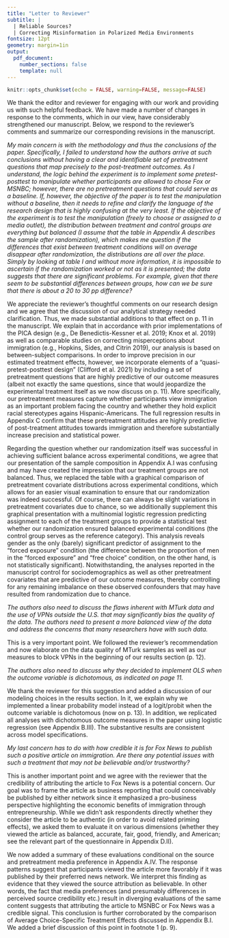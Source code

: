 ```yaml
---
title: "Letter to Reviewer"
subtitle: |
  | Reliable Sources?
  | Correcting Misinformation in Polarized Media Environments
fontsize: 12pt
geometry: margin=1in
output: 
  pdf_document:
    number_sections: false
    template: null
---
```


```r
knitr::opts_chunk$set(echo = FALSE, warning=FALSE, message=FALSE)
```


We thank the editor and reviewer for engaging with our work and providing us with such helpful feedback. We have made a number of changes in response to the comments, which in our view, have considerably strengthened our manuscript. Below, we respond to the reviewer's comments and summarize our corresponding revisions in the manuscript.

\paragraph{Comment 1:} *My main concern is with the methodology and thus the conclusions of the paper. Specifically, I failed to understand how the authors arrive at such conclusions without having a clear and identifiable set of pretreatment questions that map precisely to the post-treatment outcomes. As I understand, the logic behind the experiment is to implement some pretest-posttest to manipulate whether participants are allowed to chose Fox or MSNBC; however, there are no pretreatment questions that could serve as a baseline. If, however, the objective of the paper is to test the manipulation without a baseline, then it needs to refine and clarify the language of the research design that is highly confusing at the very least.  If the objective of the experiment is to test the manipulation (freely to choose or assigned to a media outlet), the distribution between treatment and control groups are everything but balanced (I assume that the table in Appendix A describes the sample after randomization), which makes me question if the differences that exist between treatment conditions will on average disappear after randomization, the distributions are all over the place. Simply by looking at table I and without more information, it is impossible to ascertain if the randomization worked or not as it is presented; the data suggests that there are significant problems. For example, given that there seem to be substantial differences between groups, how can we be sure that there is about a 20 to 30 pp difference?*

We appreciate the reviewer's thoughtful comments on our research design and we agree that the discussion of our analytical strategy needed clarification. Thus, we made substantial additions to that effect on p. 11 in the manuscript. We explain that in accordance with prior implementations of the PICA design (e.g., De Benedictis-Kessner et al. 2019; Knox et al. 2019) as well as comparable studies on correcting misperceptions about immigration (e.g., Hopkins, Sides, and Citrin 2019), our analysis is based on between-subject comparisons. In order to improve precision in our estimated treatment effects, however, we incorporate elements of a "quasi-pretest-posttest design" (Clifford et al. 2021) by including a set of pretreatment questions that are highly predictive of our outcome measures (albeit not exactly the same questions, since that would jeopardize the experimental treatment itself as we now discuss on p. 11). More specifically, our pretreatment measures capture whether participants view immigration as an important problem facing the country and whether they hold explicit racial stereotypes agains Hispanic-Americans. The full regression results in Appendix C confirm that these pretreatment attitudes are highly predictive of post-treatment attitudes towards immigration and therefore substantially increase precision and statistical power.

Regarding the question whether our randomization itself was successful in achieving sufficient balance across experimental conditions, we agree that our presentation of the sample composition in Appendix A.I was confusing and may have created the impression that our treatment groups are not balanced. Thus, we replaced the table with a graphical comparison of pretreatment covariate distributions across experimental conditions, which allows for an easier visual examination to ensure that our randomization was indeed successful. Of course, there can always be slight variations in pretreatment covariates due to chance, so we additionally supplement this graphical presentation with a multinomial logistic regression predicting assignment to each of the treatment groups to provide a statistical test whether our randomization ensured balanced experimental conditions (the control group serves as the reference category). This analysis reveals gender as the only (barely) significant predictor of assignment to the "forced exposure" condition (the difference between the proportion of men in the "forced exposure" and "free choice" condition, on the other hand, is not statistically significant). Notwithstanding, the analyses reported in the manuscript control for sociodemographics as well as other pretreatment covariates that are predictive of our outcome measures, thereby controlling for any remaining imbalance on these observed confounders that may have resulted from randomization due to chance.

<!-- - `DONE:` Improve balance checks using figures instead of table.  -->
<!-- - `DONE:` Add model predicting treatment condition -->
<!-- - `DONE:` Cite Hopkins & ACTE papers in main text -->
<!-- - `DONE:` Cite Clifford on quasi-pretest-posttest designs -->
<!-- - `DONE:` Show that many people get it wrong in the control group. -->
<!-- - `DONE:` Explain in letter that perceived imbalance was due to our presentation -->
<!-- - `DONE:` Mention that even if there is a certain level of imbalance, we are including controls for various pretreatment covariates, so it shouldn't be a problem. -->

\paragraph{Comment 2:} *The authors also need to discuss the flaws inherent with MTurk data and the use of VPNs outside the U.S. that may significantly bias the quality of the data. The authors need to present a more balanced view of the data and address the concerns that many researchers have with such data.*

This is a very important point. We followed the reviewer's recommendation and now elaborate on the data quality of MTurk samples as well as our measures to block VPNs in the beginning of our results section (p. 12).

<!-- - `DONE:` Check language from other journals. -->
<!-- - `DONE:` Add discussion in results section. -->

\paragraph{Comment 3:} *The authors also need to discuss why they decided to implement OLS when the outcome variable is dichotomous, as indicated on page 11.*

We thank the reviewer for this suggestion and added a discussion of our modeling choices in the results section. In it, we explain why we implemented a linear probability model instead of a logit/probit when the outcome variable is dichotomous (now on p. 13). In addition, we replicated all analyses with dichotomous outcome measures in the paper using logistic regression (see Appendix B.III). The substantive results are consistent across model specifications.

<!-- - `DONE:` Run logit models. -->
<!-- - `DONE:` Add logit tables to appendix. -->
<!-- - `DONE:` Add language in main text describing linear probability model. Cite? -->
<!-- - `DONE:` Add reference in main text to logistic regression results. -->

\paragraph{Comment 4:} *My last concern has to do with how credible it is for Fox News to publish such a positive article on immigration. Are there any potential issues with such a treatment that may not be believable and/or trustworthy?*

This is another important point and we agree with the reviewer that the credibility of attributing the article to Fox News is a potential concern. Our goal was to frame the article as business reporting that could conceivably be published by either network since it emphasized a pro-business perspective highlighting the economic benefits of immigration through entrepreneurship. While we didn't ask respondents directly whether they consider the article to be authentic (in order to avoid related priming effects), we asked them to evaluate it on various dimensions (whether they viewed the article as balanced, accurate, fair, good, friendly, and American; see the relevant part of the questionnaire in Appendix D.II).

We now added a summary of these evaluations conditional on the source and pretreatment media preference in Appendix A.IV. The response patterns suggest that participants viewed the article more favorably if it was published by their preferred news network. We interpret this finding as evidence that they viewed the source attribution as believable. In other words, the fact that media preferences (and presumably differences in perceived source credibility etc.) result in diverging evaluations of the same content suggests that attributing the article to MSNBC or Fox News was a credible signal. This conclusion is further corroborated by the comparison of Average Choice-Specific Treatment Effects discussed in Appendix B.I. We added a brief discussion of this point in footnote 1 (p. 9).

<!-- - `DONE:` Check evaluation of news articles in the appendix. -->
<!-- - `DONE:` Add discussion / footnote in main text. -->
<!-- - `DONE:` Make connection to ACTE results as well. -->

<!-- ## Other stuff -->

<!-- - `DONE:` update code: condint vs. confint_tidy -->
